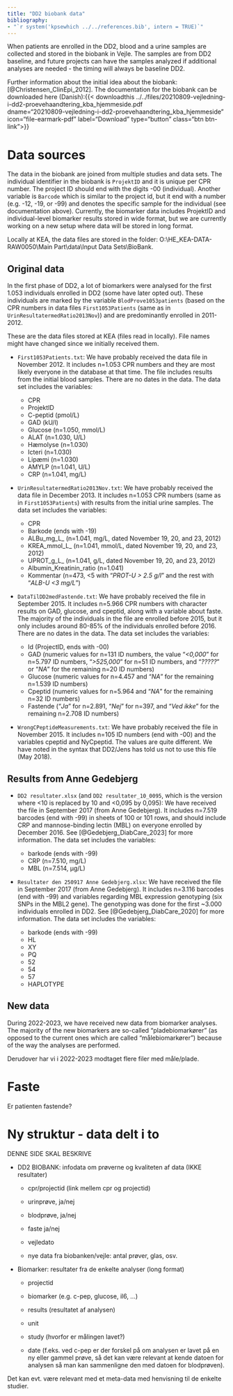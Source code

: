 ```yaml
---
title: "DD2 biobank data"
bibliography: 
- "`r system('kpsewhich ../../references.bib', intern = TRUE)`"
---
```


When patients are enrolled in the DD2, blood and a urine samples are collected and stored in the biobank in Vejle. The samples are from DD2 baseline, and future projects can have the samples analyzed if additional analyses are needed - the timing will always be baseline DD2.

Further information about the initial idea about the biobank: [@Christensen_ClinEpi_2012]. The documentation for the biobank can be downloaded here (Danish):{{\< downloadthis ../../files/20210809-vejledning-i-dd2-proevehaandtering_kba_hjemmeside.pdf\
dname="20210809-vejledning-i-dd2-proevehaandtering_kba_hjemmeside" icon="file-earmark-pdf" label="Download" type="button" class="btn btn-link"\>}}

# Data sources

The data in the biobank are joined from multiple studies and data sets. The individual identifier in the biobank is `ProjektID` and it is unique per CPR number. The project ID should end with the digits -00 (individual). Another variable is `Barcode` which is similar to the project id, but it end with a number (e.g. -12, -19, or -99) and denotes the specific sample for the individual (see documentation above). Currently, the biomarker data includes ProjektID and individual-level biomarker results stored in wide format, but we are currently working on a new setup where data will be stored in long format.

Locally at KEA, the data files are stored in the folder: O:\\HE_KEA-DATA-RAW0050\\Main Part\\data\\Input Data Sets\\BioBank.

## Original data

In the first phase of DD2, a lot of biomarkers were analysed for the first 1.053 individuals enrolled in DD2 (some have later opted out). These individuals are marked by the variable `BlodProve1053patients` (based on the CPR numbers in data files `First1053Patients` (same as in `UrinResultatermedRatio2013Nov`)) and are predominantly enrolled in 2011-2012.

These are the data files stored at KEA (files read in locally). File names might have changed since we initially received them.

-   `First1053Patients.txt`: We have probably received the data file in November 2012. It includes n=1.053 CPR numbers and they are most likely everyone in the database at that time. The file includes results from the initial blood samples. There are no dates in the data. The data set includes the variables:

    -   CPR
    -   ProjektID
    -   C-peptid (pmol/L)
    -   GAD (kU/l)
    -   Glucose (n=1.050, mmol/L)
    -   ALAT (n=1.030, U/L)
    -   Hæmolyse (n=1.030)
    -   Icteri (n=1.030)
    -   Lipæmi (n=1.030)
    -   AMYLP (n=1.041, U/L)
    -   CRP (n=1.041, mg/L)

-   `UrinResultatermedRatio2013Nov.txt`: We have probably received the data file in December 2013. It includes n=1.053 CPR numbers (same as in `First1053Patients`) with results from the initial urine samples. The data set includes the variables:

    -   CPR
    -   Barkode (ends with -19)
    -   ALBu_mg_L\_ (n=1.041, mg/L, dated November 19, 20, and 23, 2012)
    -   KREA_mmol_L\_ (n=1.041, mmol/L, dated November 19, 20, and 23, 2012)
    -   UPROT_g\_L\_ (n=1.041, g/L, dated November 19, 20, and 23, 2012)
    -   Albumin_Kreatinin_ratio (n=1.041)
    -   Kommentar (n=473, \<5 with "*PROT-U \> 2.5 g/l*" and the rest with "*ALB-U \<3 mg/L*")

-   `DataTilDD2medFastende.txt`: We have probably received the file in September 2015. It includes n=5.966 CPR numbers with character results on GAD, glucose, and cpeptid, along with a variable about faste. The majority of the individuals in the file are enrolled before 2015, but it only includes around 80-85% of the individuals enrolled before 2016. There are no dates in the data. The data set includes the variables:

    -   Id (ProjectID, ends with -00)
    -   GAD (numeric values for n=131 ID numbers, the value "*\<0,000*" for n=5.797 ID numbers, "*\>525,000*" for n=51 ID numbers, and "*?????*" or "*NA*" for the remaining n=20 ID numbers)
    -   Glucose (numeric values for n=4.457 and "*NA*" for the remaining n=1.539 ID numbers)
    -   Cpeptid (numeric values for n=5.964 and "*NA*" for the remaining n=32 ID numbers)
    -   Fastende ("*Ja*" for n=2.891, "*Nej*" for n=397, and "*Ved ikke*" for the remaining n=2.708 ID numbers)

-   `WrongCPeptideMeasurements.txt`: We have probably received the file in November 2015. It includes n=105 ID numbers (end with -00) and the variables cpeptid and NyCpeptid. The values are quite different. We have noted in the syntax that DD2/Jens has told us not to use this file (May 2018).

## Results from Anne Gedebjerg

-   `DD2 resultater.xlsx` (and `DD2 resultater_10_0095`, which is the version where \<10 is replaced by 10 and \<0,095 by 0,095): We have received the file in September 2017 (from Anne Gedebjerg). It includes n=7.519 barcodes (end with -99) in sheets of 100 or 101 rows, and should include CRP and mannose-binding lectin (MBL) on everyone enrolled by December 2016. See [@Gedebjerg_DiabCare_2023] for more information. The data set includes the variables:

    -   barkode (ends with -99)
    -   CRP (n=7.510, mg/L)
    -   MBL (n=7.514, µg/L)

-   `Resultater den 250917 Anne Gedebjerg.xlsx`: We have received the file in September 2017 (from Anne Gedebjerg). It includes n=3.116 barcodes (end with -99) and variables regarding MBL expression genotyping (six SNPs in the MBL2 gene). The genotyping was done for the first \~3.000 individuals enrolled in DD2. See [@Gedebjerg_DiabCare_2020] for more information. The data set includes the variables:

    -   barkode (ends with -99)
    -   HL
    -   XY
    -   PQ
    -   52
    -   54
    -   57
    -   HAPLOTYPE

## New data

During 2022-2023, we have received new data from biomarker analyses. The majority of the new biomarkers are so-called "pladebiomarkører" (as opposed to the current ones which are called "målebiomarkører") because of the way the analyses are performed.

Derudover har vi i 2022-2023 modtaget flere filer med måle/plade.

# Faste

Er patienten fastende?

# Ny struktur - data delt i to

DENNE SIDE SKAL BESKRIVE

-   DD2 BIOBANK: infodata om prøverne og kvaliteten af data (IKKE resultater)

    -   cpr/projectid (link mellem cpr og projectid)

    -   urinprøve, ja/nej

    -   blodprøve, ja/nej

    -   faste ja/nej

    -   vejledato

    -   nye data fra biobanken/vejle: antal prøver, glas, osv.

-   Biomarker: resultater fra de enkelte analyser (long format)

    -   projectid

    -   biomarker (e.g. c-pep, glucose, il6, ...)

    -   results (resultatet af analysen)

    -   unit

    -   study (hvorfor er målingen lavet?)

    -   date (f.eks. ved c-pep er der forskel på om analysen er lavet på en ny eller gammel prøve, så det kan være relevant at kende datoen for analysen så man kan sammenligne den med datoen for blodprøven).

Det kan evt. være relevant med et meta-data med henvisning til de enkelte studier.

